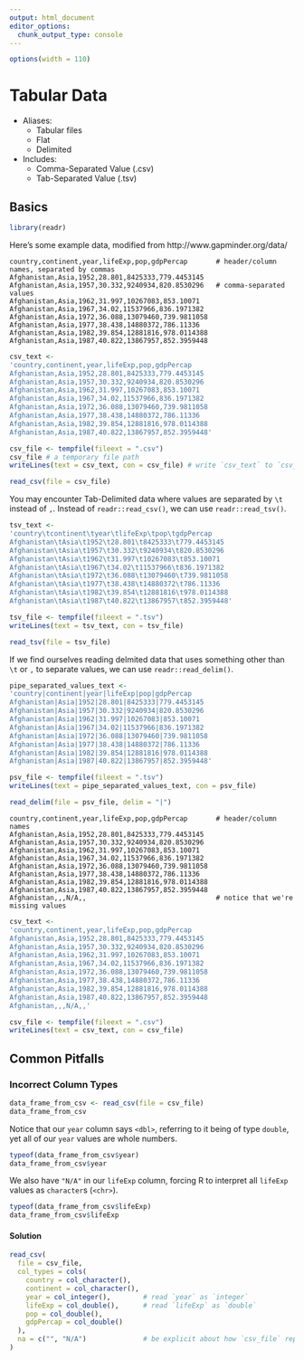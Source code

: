 ```yaml
---
output: html_document
editor_options: 
  chunk_output_type: console
---
```



```r
options(width = 110)
```


# Tabular Data {#tabular-data}

- Aliases: 
  + Tabular files
  + Flat
  + Delimited
- Includes:
  + Comma-Separated Value (.csv)
  + Tab-Separated Value (.tsv)
  
## Basics

```r
library(readr)
```

Here's some example data, modified from http://www.gapminder.org/data/


```
country,continent,year,lifeExp,pop,gdpPercap       # header/column names, separated by commas
Afghanistan,Asia,1952,28.801,8425333,779.4453145
Afghanistan,Asia,1957,30.332,9240934,820.8530296   # comma-separated values
Afghanistan,Asia,1962,31.997,10267083,853.10071
Afghanistan,Asia,1967,34.02,11537966,836.1971382
Afghanistan,Asia,1972,36.088,13079460,739.9811058
Afghanistan,Asia,1977,38.438,14880372,786.11336
Afghanistan,Asia,1982,39.854,12881816,978.0114388
Afghanistan,Asia,1987,40.822,13867957,852.3959448
```

```r
csv_text <- 
'country,continent,year,lifeExp,pop,gdpPercap     
Afghanistan,Asia,1952,28.801,8425333,779.4453145
Afghanistan,Asia,1957,30.332,9240934,820.8530296
Afghanistan,Asia,1962,31.997,10267083,853.10071
Afghanistan,Asia,1967,34.02,11537966,836.1971382
Afghanistan,Asia,1972,36.088,13079460,739.9811058
Afghanistan,Asia,1977,38.438,14880372,786.11336
Afghanistan,Asia,1982,39.854,12881816,978.0114388
Afghanistan,Asia,1987,40.822,13867957,852.3959448'

csv_file <- tempfile(fileext = ".csv")      
csv_file # a temporary file path
writeLines(text = csv_text, con = csv_file) # write `csv_text` to `csv_file`
```


```r
read_csv(file = csv_file)
```



You may encounter Tab-Delimited data where values are separated by `\t` instead of `,`. Instead of `readr::read_csv()`, we can use `readr::read_tsv()`.


```r
tsv_text <- 
'country\tcontinent\tyear\tlifeExp\tpop\tgdpPercap     
Afghanistan\tAsia\t1952\t28.801\t8425333\t779.4453145
Afghanistan\tAsia\t1957\t30.332\t9240934\t820.8530296
Afghanistan\tAsia\t1962\t31.997\t10267083\t853.10071
Afghanistan\tAsia\t1967\t34.02\t11537966\t836.1971382
Afghanistan\tAsia\t1972\t36.088\t13079460\t739.9811058
Afghanistan\tAsia\t1977\t38.438\t14880372\t786.11336
Afghanistan\tAsia\t1982\t39.854\t12881816\t978.0114388
Afghanistan\tAsia\t1987\t40.822\t13867957\t852.3959448'

tsv_file <- tempfile(fileext = ".tsv")
writeLines(text = tsv_text, con = tsv_file)
```

```r
read_tsv(file = tsv_file)
```




If we find ourselves reading delmited data that uses something other than `\t` or `,` to separate values, we can use `readr::read_delim()`.

```r
pipe_separated_values_text <- 
'country|continent|year|lifeExp|pop|gdpPercap     
Afghanistan|Asia|1952|28.801|8425333|779.4453145
Afghanistan|Asia|1957|30.332|9240934|820.8530296
Afghanistan|Asia|1962|31.997|10267083|853.10071
Afghanistan|Asia|1967|34.02|11537966|836.1971382
Afghanistan|Asia|1972|36.088|13079460|739.9811058
Afghanistan|Asia|1977|38.438|14880372|786.11336
Afghanistan|Asia|1982|39.854|12881816|978.0114388
Afghanistan|Asia|1987|40.822|13867957|852.3959448'

psv_file <- tempfile(fileext = ".tsv")
writeLines(text = pipe_separated_values_text, con = psv_file)
```

```r
read_delim(file = psv_file, delim = "|")
```








```
country,continent,year,lifeExp,pop,gdpPercap       # header/column names
Afghanistan,Asia,1952,28.801,8425333,779.4453145
Afghanistan,Asia,1957,30.332,9240934,820.8530296
Afghanistan,Asia,1962,31.997,10267083,853.10071
Afghanistan,Asia,1967,34.02,11537966,836.1971382
Afghanistan,Asia,1972,36.088,13079460,739.9811058
Afghanistan,Asia,1977,38.438,14880372,786.11336
Afghanistan,Asia,1982,39.854,12881816,978.0114388
Afghanistan,Asia,1987,40.822,13867957,852.3959448
Afghanistan,,,N/A,,                                # notice that we're missing values
```

```r
csv_text <- 
'country,continent,year,lifeExp,pop,gdpPercap
Afghanistan,Asia,1952,28.801,8425333,779.4453145
Afghanistan,Asia,1957,30.332,9240934,820.8530296
Afghanistan,Asia,1962,31.997,10267083,853.10071
Afghanistan,Asia,1967,34.02,11537966,836.1971382
Afghanistan,Asia,1972,36.088,13079460,739.9811058
Afghanistan,Asia,1977,38.438,14880372,786.11336
Afghanistan,Asia,1982,39.854,12881816,978.0114388
Afghanistan,Asia,1987,40.822,13867957,852.3959448
Afghanistan,,,N/A,,'

csv_file <- tempfile(fileext = ".csv")
writeLines(text = csv_text, con = csv_file)
```


## Common Pitfalls

### Incorrect Column Types

```r
data_frame_from_csv <- read_csv(file = csv_file)
data_frame_from_csv
```

Notice that our `year` column says `<dbl>`, referring to it being of type `double`, yet all of our `year` values are whole numbers.

```r
typeof(data_frame_from_csv$year)
data_frame_from_csv$year
```

We also have `"N/A"` in our `lifeExp` column, forcing R to interpret all `lifeExp` values as `character`s (`<chr>`).

```r
typeof(data_frame_from_csv$lifeExp)
data_frame_from_csv$lifeExp
```

#### Solution

```r
read_csv(
  file = csv_file,
  col_types = cols(
    country = col_character(),
    continent = col_character(),
    year = col_integer(),        # read `year` as `integer`
    lifeExp = col_double(),      # read `lifeExp` as `double`
    pop = col_double(),
    gdpPercap = col_double()
  ),
  na = c("", "N/A")              # be explicit about how `csv_file` represents missing values
)
```


